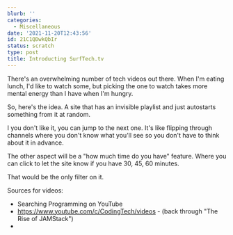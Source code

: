 ```yaml
---
blurb: ''
categories:
  - Miscellaneous
date: '2021-11-20T12:43:56'
id: 21C1QDwkQbIr
status: scratch
type: post
title: Introducting SurfTech.tv
---
```


There's an overwhelming number of tech videos out there. When I'm eating lunch, I'd like to watch some, but picking the one to watch takes more mental energy than I have when I'm hungry. 

So, here's the idea. A site that has an invisible playlist and just autostarts something from it at random. 

I you don't like it, you can jump to the next one. It's like flipping through channels where you don't know what you'll see so you don't have to think about it in advance. 

The other aspect will be a "how much time do you have" feature. Where you can click to let the site know if you have 30, 45, 60 minutes. 

That would be the only filter on it. 


Sources for videos:

- Searching Programming on YouTube
- https://www.youtube.com/c/CodingTech/videos - (back through "The Rise of JAMStack")
- 
